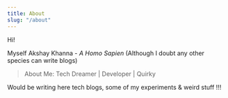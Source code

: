 ```yaml
---
title: About
slug: "/about"
---
```


Hi!

Myself Akshay Khanna - *A Homo Sapien* (Although I doubt any other species can write blogs)
  > About Me: Tech Dreamer | Developer | Quirky

Would be writing here tech blogs, some of my experiments & weird stuff !!!

